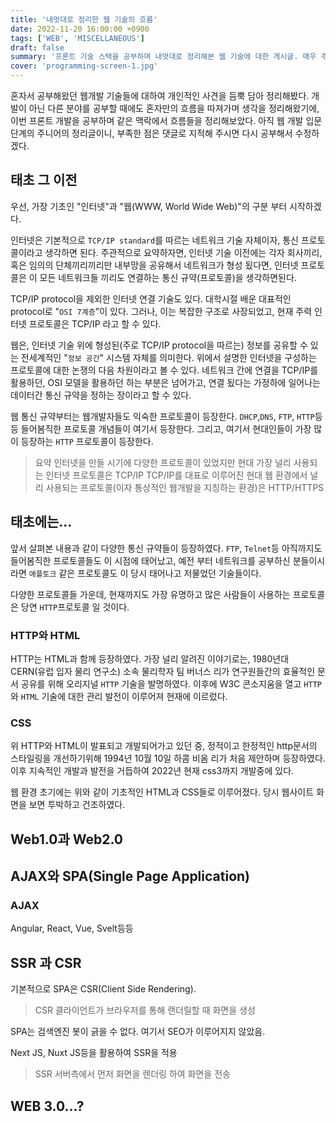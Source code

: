 ```yaml
---
title: '내멋대로 정리한 웹 기술의 흐름'
date: 2022-11-20 16:00:00 +0900
tags: ['WEB', 'MISCELLANEOUS']
draft: false
summary: '프론트 기술 스택을 공부하며 내멋대로 정리해본 웹 기술에 대한 게시글. 매우 주관적으로 정리'
cover: 'programming-screen-1.jpg'
---
```


혼자서 공부해왔던 웹개발 기술들에 대하여 개인적인 사견을 듬뿍 담아 정리해봤다. 개발이 아닌 다른 분야를 공부할 때에도 혼자만의 흐름을 따져가며 생각을 정리해왔기에, 이번 프론트 개발을 공부하며 같은 맥락에서 흐름들을 정리해보았다. 아직 웹 개발 입문단계의 주니어의 정리글이니, 부족한 점은 댓글로 지적해 주시면 다시 공부해서 수정하겠다.

## 태초 그 이전

우선, 가장 기초인 "인터넷"과 "웹(WWW, World Wide Web)"의 구분 부터 시작하겠다.

인터넷은 기본적으로 ``TCP/IP standard``를 따르는 네트워크 기술 자체이자, 통신 프로토콜이라고 생각하면 된다.
주관적으로 요약하자면, 인터넷 기술 이전에는 각자 회사끼리, 혹은 임의의 단체끼리끼리만 내부망을 공유해서 네트워크가 형성 됬다면, 인터넷 프로토콜은 이 모든 네트워크들 끼리도 연결하는 통신 규약(프로토콜)을 생각하면된다.

TCP/IP protocol을 제외한 인터넷 연결 기술도 있다. 대학시절 배운 대표적인 protocol로 "``OSI 7계층``"이 있다. 그러나, 이는 복잡한 구조로 사장되었고, 현재 주력 인터넷 프로토콜은 TCP/IP 라고 할 수 있다.

웹은, 인터넷 기술 위에 형성된(주로 TCP/IP protocol을 따르는) 정보를 공유할 수 있는 전세계적인 "``정보 공간``" 시스템 자체를 의미한다. 위에서 설명한 인터넷을 구성하는 프로토콜에 대한 논쟁의 다음 차원이라고 볼 수 있다. 네트워크 간에 연결을 TCP/IP를 활용하던, OSI 모델을 활용하던 하는 부분은 넘어가고, 연결 됬다는 가정하에 일어나는 데이터간 통신 규약을 정하는 장이라고 할 수 있다.

웹 통신 규약부터는 웹개발자들도 익숙한 프로토콜이 등장한다. ``DHCP``,``DNS``, ``FTP``, ``HTTP``등등 들어봄직한 프로토콜 개념들이 여기서 등장한다. 그리고, 여기서 현대인들이 가장 많이 등장하는 ``HTTP`` 프로토콜이 등장한다.

> 요약
> 인터넷을 만들 시기에 다양한 프로토콜이 있었지만 현대 가장 널리 사용되는 인터넷 프로토콜은 TCP/IP
> TCP/IP를 대표로 이루어진 현대 웹 환경에서 널리 사용되는 프로토콜(이자 통상적인 웹개발을 지칭하는 환경)은 HTTP/HTTPS

## 태초에는...

앞서 살펴본 내용과 같이 다양한 통신 규약들이 등장하였다. ``FTP``, ``Telnet``등 아직까지도 들어봄직한 프로토콜들도 이 시점에 태어났고, 예전 부터 네트워크를 공부하신 분들이시라면 ``애플토크`` 같은 프로토콜도 이 당시 태어나고 저물었던 기술들이다.

다양한 프로토콜들 가운데, 현재까지도 가장 유명하고 많은 사람들이 사용하는 프로토콜은 당연 ``HTTP``프로토콜 일 것이다.

### HTTP와 HTML

HTTP는 HTML과 함께 등장하였다. 가장 널리 알려진 이야기로는, 1980년대 CERN(유럽 입자 물리 연구소) 소속 물리학자 팀 버너스 리가 연구원들간의 효율적인 문서 공유를 위해 오리지널 ``HTTP`` 기술을 발명하였다. 이후에 W3C 콘소지움을 열고 ``HTTP``와 ``HTML`` 기술에 대한 관리 발전이 이루어져 현재에 이르렀다.

### CSS
위 HTTP와 HTML이 발표되고 개발되어가고 있던 중, 정적이고 한정적인 http문서의 스타일링을 개선하기위해 1994년 10월 10일 하콤 비옴 리가 처음 제안하며 등장하였다. 이후 지속적인 개발과 발전을 거듭하여 2022년 현재 css3까지 개발중에 있다.

웹 환경 초기에는 위와 같이 기초적인 HTML과 CSS들로 이루어졌다. 당시 웹사이트 화면을 보면 투박하고 건조하였다.

## Web1.0과 Web2.0

## AJAX와 SPA(Single Page Application)

### AJAX

Angular, React, Vue, Svelt등등

## SSR 과 CSR

기본적으로 SPA은 CSR(Client Side Rendering).

> CSR
> 클라이언트가 브라우저를 통해 랜더릴할 때 화면을 생성

SPA는 검색엔진 봇이 긁을 수 없다. 여기서 SEO가 이루어지지 않았음.

Next JS, Nuxt JS등을 활용하여 SSR을 적용

> SSR
> 서버측에서 먼저 화면을 렌더링 하여 화면을 전송

## WEB 3.0...?